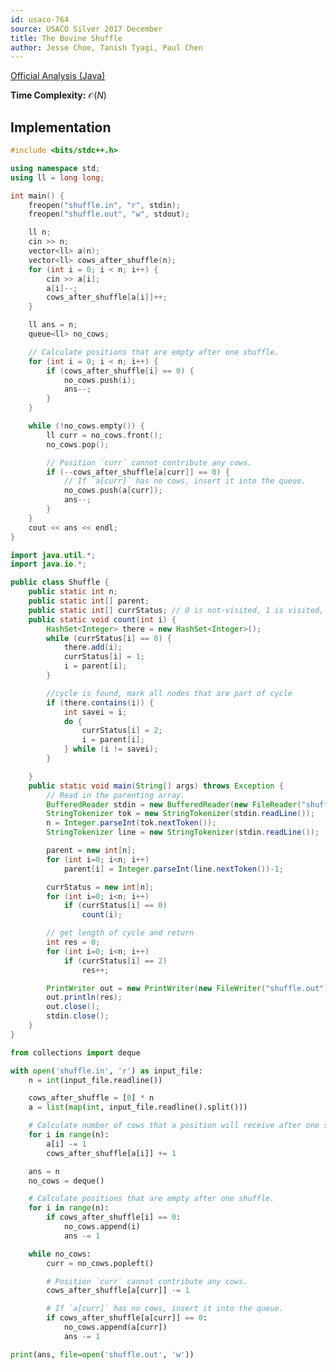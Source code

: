 ```yaml
---
id: usaco-764
source: USACO Silver 2017 December
title: The Bovine Shuffle
author: Jesse Choe, Tanish Tyagi, Paul Chen
---
```


[Official Analysis (Java)](http://www.usaco.org/current/data/sol_shuffle_silver_dec17.html)

**Time Complexity:** $\mathcal{O}(N)$

## Implementation

<LanguageSection>
<CPPSection>

```cpp
#include <bits/stdc++.h>

using namespace std;
using ll = long long;

int main() {
	freopen("shuffle.in", "r", stdin);
	freopen("shuffle.out", "w", stdout);

	ll n;
	cin >> n;
	vector<ll> a(n);
	vector<ll> cows_after_shuffle(n);
	for (int i = 0; i < n; i++) {
		cin >> a[i];
		a[i]--;
		cows_after_shuffle[a[i]]++;
	}

	ll ans = n;
	queue<ll> no_cows;

	// Calculate positions that are empty after one shuffle.
	for (int i = 0; i < n; i++) {
		if (cows_after_shuffle[i] == 0) {
			no_cows.push(i);
			ans--;
		}
	}

	while (!no_cows.empty()) {
		ll curr = no_cows.front();
		no_cows.pop();

		// Position `curr` cannot contribute any cows.
		if (--cows_after_shuffle[a[curr]] == 0) {
			// If `a[curr]` has no cows, insert it into the queue.
			no_cows.push(a[curr]);
			ans--;
		}
	}
	cout << ans << endl;
}
```

</CPPSection>
<JavaSection>

```java
import java.util.*;
import java.io.*;

public class Shuffle {
	public static int n;
	public static int[] parent;
	public static int[] currStatus; // 0 is not-visited, 1 is visited, 2 is part of cycle
	public static void count(int i) {
		HashSet<Integer> there = new HashSet<Integer>();
		while (currStatus[i] == 0) {
			there.add(i);
			currStatus[i] = 1;
			i = parent[i];
		}

		//cycle is found, mark all nodes that are part of cycle
		if (there.contains(i)) {
			int savei = i;
			do {
				currStatus[i] = 2;
				i = parent[i];
			} while (i != savei);
		}

	}
	public static void main(String[] args) throws Exception {
		// Read in the parenting array.
		BufferedReader stdin = new BufferedReader(new FileReader("shuffle.in"));
		StringTokenizer tok = new StringTokenizer(stdin.readLine());
		n = Integer.parseInt(tok.nextToken());
		StringTokenizer line = new StringTokenizer(stdin.readLine());

		parent = new int[n];
		for (int i=0; i<n; i++)
			parent[i] = Integer.parseInt(line.nextToken())-1;

		currStatus = new int[n];
		for (int i=0; i<n; i++)
			if (currStatus[i] == 0)
				count(i);

		// get length of cycle and return
		int res = 0;
		for (int i=0; i<n; i++)
			if (currStatus[i] == 2)
				res++;

		PrintWriter out = new PrintWriter(new FileWriter("shuffle.out"));
		out.println(res);
		out.close();
		stdin.close();
	}
}
```

</JavaSection>
<PySection>

```python
from collections import deque

with open('shuffle.in', 'r') as input_file:
	n = int(input_file.readline())

	cows_after_shuffle = [0] * n
	a = list(map(int, input_file.readline().split()))

	# Calculate number of cows that a position will receive after one shuffle.
	for i in range(n):
		a[i] -= 1
		cows_after_shuffle[a[i]] += 1

	ans = n
	no_cows = deque()

	# Calculate positions that are empty after one shuffle.
	for i in range(n):
		if cows_after_shuffle[i] == 0:
			no_cows.append(i)
			ans -= 1

	while no_cows:
		curr = no_cows.popleft()

		# Position `curr` cannot contribute any cows.
		cows_after_shuffle[a[curr]] -= 1

		# If `a[curr]` has no cows, insert it into the queue.
		if cows_after_shuffle[a[curr]] == 0:
			no_cows.append(a[curr])
			ans -= 1

print(ans, file=open('shuffle.out', 'w'))
```

</PySection>
</LanguageSection>
